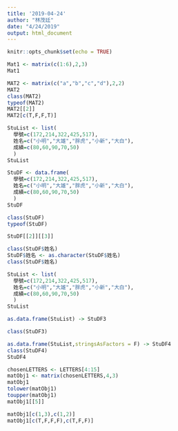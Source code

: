 ```yaml
---
title: '2019-04-24'
author: "林茂廷"
date: "4/24/2019"
output: html_document
---
```


```r
knitr::opts_chunk$set(echo = TRUE)

```

```r
Mat1 <- matrix(c(1:6),2,3)
Mat1
```

```r
MAT2 <- matrix(c("a","b","c","d"),2,2)
MAT2
class(MAT2)
typeof(MAT2)
MAT2[[2]]
MAT2[c(T,F,F,T)]

```

```r
StuList <- list(
  學號=c(172,214,322,425,517),
  姓名=c("小明","大雄","胖虎","小新","大白"),
  成績=c(80,60,90,70,50)
  )
StuList
```

```r
StuDF <- data.frame(
  學號=c(172,214,322,425,517),
  姓名=c("小明","大雄","胖虎","小新","大白"),
  成績=c(80,60,90,70,50)
  )
StuDF
```


```r
class(StuDF)
typeof(StuDF)
```

```r
StuDF[[2]][[3]]
```
```r
class(StuDF$姓名)
StuDF$姓名 <- as.character(StuDF$姓名)
class(StuDF$姓名)
```

```r
StuList <- list(
  學號=c(172,214,322,425,517),
  姓名=c("小明","大雄","胖虎","小新","大白"),
  成績=c(80,60,90,70,50)
  )
StuList 
```

```r
as.data.frame(StuList) -> StuDF3

class(StuDF3)
```

```r
as.data.frame(StuList,stringsAsFactors = F) -> StuDF4
class(StuDF4)
StuDF4
```

```r
chosenLETTERS <- LETTERS[4:15]
matObj1 <- matrix(chosenLETTERS,4,3)
matObj1
tolower(matObj1)
toupper(matObj1)
matObj1[[5]]
```
```r
matObj1[c(1,3),c(1,2)]
matObj1[c(T,F,F,F),c(T,F,F)]
```











































